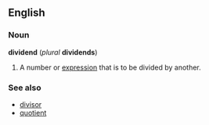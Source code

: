 ==English==
===Noun===
'''dividend''' (''plural'' '''dividends''')

#{{arithmetic}} A number or [[expression]] that is to be divided by another.
<!--Please provide the financial definition-->

===See also===
*[[divisor]]
*[[quotient]]